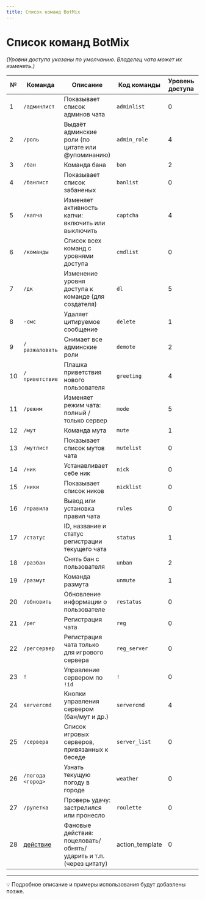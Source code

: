 ```yaml
---
title: Список команд BotMix
---
```


# Список команд BotMix

*(Уровни доступа указаны по умолчанию. Владелец чата может их изменить.)*

| №  | Команда                  | Описание                                                                 | Код команды         | Уровень доступа | ID  |
|----|--------------------------|--------------------------------------------------------------------------|---------------------|-----------------|-----|
| 1  | `/админлист`             | Показывает список админов чата                                           | `adminlist`         | 0               | 13  |
| 2  | `/роль`                  | Выдаёт админские роли (по цитате или @упоминанию)                        | `admin_role`        | 4               | 14  |
| 3  | `/бан`                   | Команда бана                                                             | `ban`               | 2               | 1   |
| 4  | `/банлист`               | Показывает список забаненых                                              | `banlist`           | 0               | 3   |
| 5  | `/капча`                 | Изменяет активность капчи: включить или выключить                        | `captcha`           | 4               | 25  |
| 6  | `/команды`               | Список всех команд с уровнями доступа                                    | `cmdlist`           | 0               | 20  |
| 7  | `/дк`                    | Изменение уровня доступа к команде (для создателя)                       | `dl`                | 5               | 21  |
| 8  | `-смс`                   | Удаляет цитируемое сообщение                                             | `delete`            | 1               | 7   |
| 9  | `/разжаловать`           | Снимает все админские роли                                               | `demote`            | 2               | 22  |
| 10 | `/приветствие`           | Плашка приветствия нового пользователя                                   | `greeting`          | 4               | 23  |
| 11 | `/режим`                 | Изменяет режим чата: полный / только сервер                              | `mode`              | 5               | 50  |
| 12 | `/мут`                   | Команда мута                                                             | `mute`              | 1               | 4   |
| 13 | `/мутлист`               | Показывает список мутов чата                                             | `mutelist`          | 0               | 6   |
| 14 | `/ник`                   | Устанавливает себе ник                                                   | `nick`              | 0               | 10  |
| 15 | `/ники`                  | Показывает список ников                                                  | `nicklist`          | 0               | 11  |
| 16 | `/правила`               | Вывод или установка правил чата                                          | `rules`             | 0               | 24  |
| 17 | `/статус`                | ID, название и статус регистрации текущего чата                          | `status`            | 1               | 12  |
| 18 | `/разбан`                | Снять бан с пользователя                                                 | `unban`             | 2               | 2   |
| 19 | `/размут`                | Команда размута                                                          | `unmute`            | 1               | 5   |
| 20 | `/обновить`              | Обновление информации о пользователе                                     | `restatus`          | 0               | 15  |
| 21 | `/рег`                   | Регистрация чата                                                         | `reg`               | 0               | 30  |
| 22 | `/регсервер`             | Регистрация чата только для игрового сервера                             | `reg_server`        | 0               | 31  |
| 23 | `!`                      | Управление сервером по `!id`                                             | `!`                 | 0               | 40  |
| 24 | `servercmd`              | Кнопки управления сервером (бан/мут и др.)                               | `servercmd`         | 4               | 42  |
| 25 | `/сервера`               | Список игровых серверов, привязанных к беседе                            | `server_list`       | 0               | 41  |
| 26 | `/погода <город>`        | Узнать текущую погоду в городе                                           | `weather`           | 0               | 51  |
| 27 | `/рулетка`               | Проверь удачу: застрелился или пронесло                                  | `roulette`          | 0               | 52  |
| 28 | [действие](./details/action_template) | Фановые действия: поцеловать/обнять/ударить и т.п. (через цитату)  | action_template | 0 | 53 |
---

💡 Подробное описание и примеры использования будут добавлены позже.
